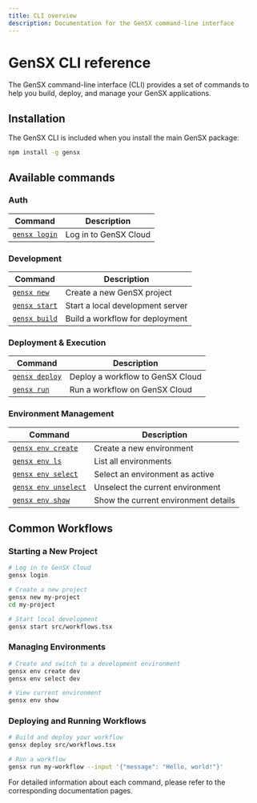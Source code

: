 ```yaml
---
title: CLI overview
description: Documentation for the GenSX command-line interface
---
```


# GenSX CLI reference

The GenSX command-line interface (CLI) provides a set of commands to help you build, deploy, and manage your GenSX applications.

## Installation

The GenSX CLI is included when you install the main GenSX package:

```bash
npm install -g gensx
```

## Available commands

### Auth
| Command                    | Description                      |
| -------------------------- | -------------------------------- |
| [`gensx login`](./login)   | Log in to GenSX Cloud            |

### Development
| Command                    | Description                      |
| -------------------------- | -------------------------------- |
| [`gensx new`](./new)       | Create a new GenSX project       |
| [`gensx start`](./start)   | Start a local development server |
| [`gensx build`](./build)   | Build a workflow for deployment  |

### Deployment & Execution
| Command                    | Description                      |
| -------------------------- | -------------------------------- |
| [`gensx deploy`](./deploy) | Deploy a workflow to GenSX Cloud |
| [`gensx run`](./run)       | Run a workflow on GenSX Cloud    |

### Environment Management
| Command                          | Description                                  |
| -------------------------------- | -------------------------------------------- |
| [`gensx env create`](./env/create) | Create a new environment                    |
| [`gensx env ls`](./env/ls)         | List all environments                       |
| [`gensx env select`](./env/select) | Select an environment as active             |
| [`gensx env unselect`](./env/unselect) | Unselect the current environment           |
| [`gensx env show`](./env/show)     | Show the current environment details        |

## Common Workflows

### Starting a New Project
```bash
# Log in to GenSX Cloud
gensx login

# Create a new project
gensx new my-project
cd my-project

# Start local development
gensx start src/workflows.tsx
```

### Managing Environments
```bash
# Create and switch to a development environment
gensx env create dev
gensx env select dev

# View current environment
gensx env show
```

### Deploying and Running Workflows
```bash
# Build and deploy your workflow
gensx deploy src/workflows.tsx

# Run a workflow
gensx run my-workflow --input '{"message": "Hello, world!"}'
```

For detailed information about each command, please refer to the corresponding documentation pages.
